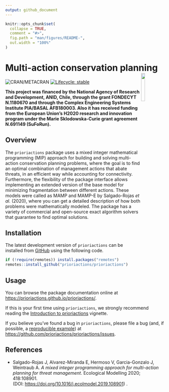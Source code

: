 ```yaml
---
output: github_document
---
```


<!-- README.md is generated from README.Rmd. Please edit that file -->

```r
knitr::opts_chunk$set(
  collapse = TRUE,
  comment = "#>",
  fig.path = "man/figures/README-",
  out.width = "100%"
)
```

# Multi-action conservation planning <img src="man/figures/logo.png" align="right" width=15% />

<!-- badges: start -->
![CRAN/METACRAN](https://www.r-pkg.org/badges/version/prioriactions)
[![Lifecycle: stable](https://img.shields.io/badge/lifecycle-stable-brightgreen.svg)](https://lifecycle.r-lib.org/articles/stages.html#stable)
<!-- badges: end -->

**This project was financed by the National Agency of Research and Development, ANID, Chile,  through the grant FONDECYT N.1180670 and through the Complex Engineering Systems Institute PIA/BASAL AFB180003. Also it has received funding from the European Union’s H2020 research and innovation program under the Marie Sklodowska-Curie grant agreement N.691149 (SuFoRun).**

## Overview

The `prioriactions` package uses a mixed integer mathematical programming (MIP) approach for building and solving multi-action conservation planning problems, where the goal is to find an optimal combination of management actions that abate threats, in an efficient way while accounting for connectivity. Furthermore, the flexibility of the package interface allows implementing an extended version of the base model for minimizing fragmentation between different actions. These models were called as MAMP and MAMP-E by Salgado-Rojas _et al._ (2020), where you can get a detailed description of how both problems were mathematically modeled. The package has a variety of commercial and open-source exact algorithm solvers that guarantee to find optimal solutions.


## Installation

The latest development version of `prioriactions` can be installed from [GitHub](https://github.com/prioriactions/prioriactions/) using the following code.

```r
if (!require(remotes)) install.packages("remotes")
remotes::install_github("prioriactions/prioriactions")
```

## Usage

You can browse the package documentation online at
<https://prioriactions.github.io/prioriactions/>.

If this is your first time using `prioriactions`, we strongly recommend reading the
[Introduction to prioriactions](https://prioriactions.github.io/prioriactions/articles/prioriactions.html)
vignette.

If you believe you've found a bug in `prioriactions`, please file a bug (and, if
possible, a [reproducible example](https://reprex.tidyverse.org)) at
<https://github.com/prioriactions/prioriactions/issues>.

## References

+ Salgado-Rojas J, Alvarez-Miranda E, Hermoso V, Garcia-Gonzalo J, Weintraub A. _A mixed integer programming approach for multi-action planning for threat management_. Ecological Modelling 2020; 418:108901.     
(DOI: <https://doi.org/10.1016/j.ecolmodel.2019.108901>) .
